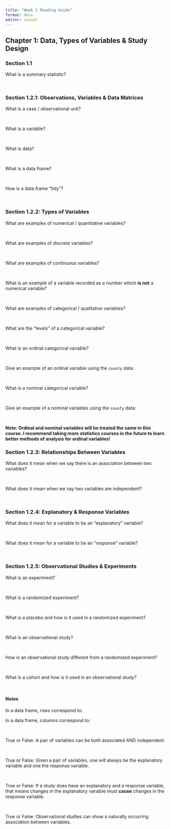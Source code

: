 ```yaml
---
title: "Week 1 Reading Guide"
format: docx 
editor: visual
---
```


## Chapter 1: Data, Types of Variables & Study Design

### Section 1.1

What is a summary statistic?

</br>

### Section 1.2.1: Observations, Variables & Data Matrices

What is a case / observational unit?

</br>

What is a variable?

</br>

What is data?

</br>

What is a data frame?

</br>

How is a data frame "tidy"?

</br>

### Section 1.2.2: Types of Variables

What are examples of numerical / quantitative variables?

</br>

What are examples of discrete variables?

</br>

What are examples of continuous variables?

</br>

What is an example of a variable recorded as a number which **is not** a numerical variable?

</br>

What are examples of categorical / qualitative variables?

</br>

What are the "levels" of a categorical variable?

</br>

What is an ordinal categorical variable?

</br>

Give an example of an ordinal variable using the `county` data:

</br>

What is a nominal categorical variable?

</br>

Give an example of a nominal variables using the `county` data:

</br>

**Note: Ordinal and nominal variables will be treated the same in this course. I recommend taking more statistics courses in the future to learn better methods of analysis for ordinal variables!**

### Section 1.2.3: Relationships Between Variables

What does it mean when we say there is an association between two variables?

</br>

What does it mean when we say two variables are independent?

</br>

### Section 1.2.4: Explanatory & Response Variables

What does it mean for a variable to be an "explanatory" variable?

</br>

What does it mean for a variable to be an "response" variable?

</br>

### Section 1.2.5: Observational Studies & Experiments

What is an experiment?

</br>

What is a randomized experiment?

</br>

What is a placebo and how is it used in a randomized experiment?

</br>

What is an observational study?

</br>

How is an observational study different from a randomized experiment?

</br>

What is a cohort and how is it used in an observational study?

</br>

#### Notes

In a data frame, rows correspond to:

In a data frame, columns correspond to:

</br>

True or False: A pair of variables can be both associated AND independent.

</br>

True or False: Given a pair of variables, one will always be the explanatory variable and one the response variable.

</br>

True or False: If a study does have an explanatory and a response variable, that means changes in the explanatory variable must **cause** changes in the response variable.

</br>

True or False: Observational studies can show a naturally occurring association between variables.